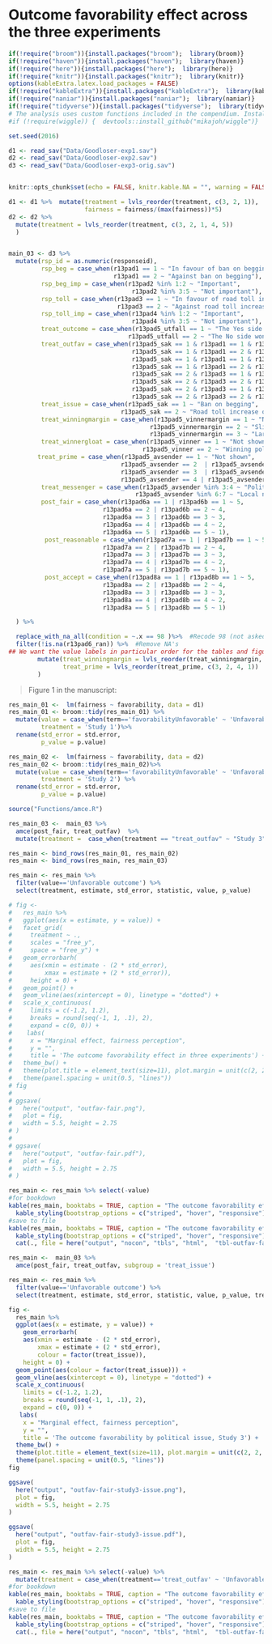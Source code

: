 # Outcome favorability effect across the three experiments

```r
if(!require("broom")){install.packages("broom");  library(broom)}
if(!require("haven")){install.packages("haven");  library(haven)}
if(!require("here")){install.packages("here");  library(here)}
if(!require("knitr")){install.packages("knitr");  library(knitr)}
options(kableExtra.latex.load_packages = FALSE) 
if(!require("kableExtra")){install.packages("kableExtra");  library(kableExtra)}
if(!require("naniar")){install.packages("naniar");  library(naniar)}
if(!require("tidyverse")){install.packages("tidyverse");  library(tidyverse)}
# The analysis uses custom functions included in the compendium. Install the included pkg with `devtools::install()` or just install from github with:
#if (!require(wiggle)) {  devtools::install_github("mikajoh/wiggle")}

set.seed(2016)

d1 <- read_sav("Data/Goodloser-exp1.sav")
d2 <- read_sav("Data/Goodloser-exp2.sav")
d3 <- read_sav("Data/Goodloser-exp3-orig.sav")


knitr::opts_chunk$set(echo = FALSE, knitr.kable.NA = "", warning = FALSE, message = FALSE, fig.height = 2)
```

```r
d1 <- d1 %>%  mutate(treatment = lvls_reorder(treatment, c(3, 2, 1)),
                     fairness = fairness/(max(fairness))*5)
d2 <- d2 %>%
  mutate(treatment = lvls_reorder(treatment, c(3, 2, 1, 4, 5)) 
  )


main_03 <- d3 %>% 
  mutate(rsp_id = as.numeric(responseid),
         rsp_beg = case_when(r13pad1 == 1 ~ "In favour of ban on begging",
                             r13pad1 == 2 ~ "Against ban on begging"),
         rsp_beg_imp = case_when(r13pad2 %in% 1:2 ~ "Important",
                                  r13pad2 %in% 3:5 ~ "Not important"),
         rsp_toll = case_when(r13pad3 == 1 ~ "In favour of road toll increase of diesel cars",
                              r13pad3 == 2 ~ "Against road toll increase of diesel cars"),
         rsp_toll_imp = case_when(r13pad4 %in% 1:2 ~ "Important",
                                  r13pad4 %in% 3:5 ~ "Not important"),
         treat_outcome = case_when(r13pad5_utfall == 1 ~ "The Yes side won the vote",
                                 r13pad5_utfall == 2 ~ "The No side won the vote"),
         treat_outfav = case_when(r13pad5_sak == 1 & r13pad1 == 1 & r13pad5_utfall == 1 ~ "Favorable outcome",
                                  r13pad5_sak == 1 & r13pad1 == 2 & r13pad5_utfall == 2 ~ "Favorable outcome",
                                  r13pad5_sak == 1 & r13pad1 == 1 & r13pad5_utfall == 2 ~ "Unfavorable outcome",
                                  r13pad5_sak == 1 & r13pad1 == 2 & r13pad5_utfall == 1 ~ "Unfavorable outcome",
                                  r13pad5_sak == 2 & r13pad3 == 1 & r13pad5_utfall == 1 ~ "Favorable outcome",
                                  r13pad5_sak == 2 & r13pad3 == 2 & r13pad5_utfall == 2 ~ "Favorable outcome",
                                  r13pad5_sak == 2 & r13pad3 == 1 & r13pad5_utfall == 2 ~ "Unfavorable outcome",
                                  r13pad5_sak == 2 & r13pad3 == 2 & r13pad5_utfall == 1 ~ "Unfavorable outcome"),
         treat_issue = case_when(r13pad5_sak == 1 ~ "Ban on begging",
                               r13pad5_sak == 2 ~ "Road toll increase of diesel cars"),
         treat_winningmargin = case_when(r13pad5_vinnermargin == 1 ~ "Not shown",
                                       r13pad5_vinnermargin == 2 ~ "Slight majority",
                                       r13pad5_vinnermargin == 3 ~ "Large majority"),
         treat_winnergloat = case_when(r13pad5_vinner == 1 ~ "Not shown",
                                     r13pad5_vinner == 2 ~ "Winning politician gloats"),
        treat_prime = case_when(r13pad5_avsender == 1 ~ "Not shown",
                               r13pad5_avsender == 2  | r13pad5_avsender == 5 ~ "No prime",
                               r13pad5_avsender == 3  | r13pad5_avsender == 6 ~ "Specific prime",
                               r13pad5_avsender == 4 | r13pad5_avsender == 7 ~ "General prime"),
         treat_messenger = case_when(r13pad5_avsender %in% 3:4 ~ "Political leader",
                                   r13pad5_avsender %in% 6:7 ~ "Local newspaper"),
         post_fair = case_when(r13pad6a == 1 | r13pad6b == 1 ~ 5,
                          r13pad6a == 2 | r13pad6b == 2 ~ 4,
                          r13pad6a == 3 | r13pad6b == 3 ~ 3,
                          r13pad6a == 4 | r13pad6b == 4 ~ 2,
                          r13pad6a == 5 | r13pad6b == 5 ~ 1),
          post_reasonable = case_when(r13pad7a == 1 | r13pad7b == 1 ~ 5,
                          r13pad7a == 2 | r13pad7b == 2 ~ 4,
                          r13pad7a == 3 | r13pad7b == 3 ~ 3,
                          r13pad7a == 4 | r13pad7b == 4 ~ 2,
                          r13pad7a == 5 | r13pad7b == 5 ~ 1),
          post_accept = case_when(r13pad8a == 1 | r13pad8b == 1 ~ 5,
                          r13pad8a == 2 | r13pad8b == 2 ~ 4,
                          r13pad8a == 3 | r13pad8b == 3 ~ 3,
                          r13pad8a == 4 | r13pad8b == 4 ~ 2,
                          r13pad8a == 5 | r13pad8b == 5 ~ 1)

  ) %>% 

  replace_with_na_all(condition = ~.x == 98 )%>%  #Recode 98 (not asked) as missing
  filter(!is.na(r13pad6_ran)) %>%  #Remove NA's
## We want the value labels in particular order for the tables and figures.
        mutate(treat_winningmargin = lvls_reorder(treat_winningmargin, c(2, 3, 1)), 
               treat_prime = lvls_reorder(treat_prime, c(3, 2, 4, 1)) 
        )
``` 

> Figure 1 in the manuscript:

```r

res_main_01 <-  lm(fairness ~ favorability, data = d1)
res_main_01 <- broom::tidy(res_main_01) %>%
  mutate(value = case_when(term=='favorabilityUnfavorable' ~ 'Unfavorable outcome'),
         treatment = 'Study 1')%>%
  rename(std_error = std.error,
         p_value = p.value)

res_main_02 <-  lm(fairness ~ favorability, data = d2)
res_main_02 <- broom::tidy(res_main_02)%>%
  mutate(value = case_when(term=='favorabilityUnfavorable' ~ 'Unfavorable outcome'),
         treatment = 'Study 2') %>%
  rename(std_error = std.error,
         p_value = p.value)

source("Functions/amce.R")

res_main_03 <-  main_03 %>%
  amce(post_fair, treat_outfav)  %>%
  mutate(treatment =  case_when(treatment == "treat_outfav" ~ "Study 3"))

res_main <- bind_rows(res_main_01, res_main_02)
res_main <- bind_rows(res_main, res_main_03)

res_main <- res_main %>%
  filter(value=='Unfavorable outcome') %>%
  select(treatment, estimate, std_error, statistic, value, p_value)

# fig <-
#   res_main %>%
#   ggplot(aes(x = estimate, y = value)) +
#   facet_grid(
#     treatment ~ .,
#     scales = "free_y",
#     space = "free_y") +
#   geom_errorbarh(
#     aes(xmin = estimate - (2 * std_error),
#         xmax = estimate + (2 * std_error)),
#     height = 0) +
#   geom_point() +
#   geom_vline(aes(xintercept = 0), linetype = "dotted") +
#   scale_x_continuous(
#     limits = c(-1.2, 1.2),
#     breaks = round(seq(-1, 1, .1), 2),
#     expand = c(0, 0)) +
#    labs(
#     x = "Marginal effect, fairness perception",
#     y = "",
#     title = 'The outcome favorability effect in three experiments') +
#   theme_bw() +
#   theme(plot.title = element_text(size=11), plot.margin = unit(c(2, 2, 2, 2), "mm"), strip.text.y = element_text(angle = 0, size=6),   axis.text.x=element_text(size=rel(0.6))) +
#   theme(panel.spacing = unit(0.5, "lines"))
# fig
# 
# ggsave(
#   here("output", "outfav-fair.png"),
#   plot = fig,
#   width = 5.5, height = 2.75
# )
# 
# ggsave(
#   here("output", "outfav-fair.pdf"),
#   plot = fig,
#   width = 5.5, height = 2.75
# )

res_main <- res_main %>% select(-value)
#for bookdown
kable(res_main, booktabs = TRUE, caption = "The outcome favorability effect in three experiments", col.names = linebreak(c("Treatment value", "Estimate", "Std. Error", "t-statistic", "p value")), digits = 2) %>%
  kable_styling(bootstrap_options = c("striped", "hover", "responsive"))
#save to file
kable(res_main, booktabs = TRUE, caption = "The outcome favorability effect in three experiments", col.names = linebreak(c("Treatment value", "Estimate", "Std. Error", "t-statistic", "p value")), digits = 2) %>%
  kable_styling(bootstrap_options = c("striped", "hover", "responsive")) %>%
  cat(., file = here("output", "nocon", "tbls", "html",  "tbl-outfav-fair.html"))


```

```r
res_main <-  main_03 %>%
  amce(post_fair, treat_outfav, subgroup = 'treat_issue') 

res_main <- res_main %>%
  filter(value=='Unfavorable outcome') %>% 
  select(treatment, estimate, std_error, statistic, value, p_value, treat_issue)

fig <-
  res_main %>%
  ggplot(aes(x = estimate, y = value)) +
    geom_errorbarh(
    aes(xmin = estimate - (2 * std_error),
        xmax = estimate + (2 * std_error),
        colour = factor(treat_issue)),
    height = 0) +
  geom_point(aes(colour = factor(treat_issue))) +
  geom_vline(aes(xintercept = 0), linetype = "dotted") +
  scale_x_continuous(
    limits = c(-1.2, 1.2),
    breaks = round(seq(-1, 1, .1), 2),
    expand = c(0, 0)) +
   labs(
    x = "Marginal effect, fairness perception",
    y = "",
    title = 'The outcome favorability by political issue, Study 3') +
  theme_bw() +
  theme(plot.title = element_text(size=11), plot.margin = unit(c(2, 2, 2, 2), "mm"), strip.text.y = element_text(angle = 0, size=6),   axis.text.x=element_text(size=rel(0.6))) +
  theme(panel.spacing = unit(0.5, "lines"))
fig

ggsave(
  here("output", "outfav-fair-study3-issue.png"),
  plot = fig,
  width = 5.5, height = 2.75
)

ggsave(
  here("output", "outfav-fair-study3-issue.pdf"),
  plot = fig,
  width = 5.5, height = 2.75
)

res_main <- res_main %>% select(-value) %>% 
  mutate(treatment = case_when(treatment=='treat_outfav' ~ 'Unfavorable outcome'))
#for bookdown
kable(res_main, booktabs = TRUE, caption = "The outcome favorability effect in three experiments", col.names = linebreak(c("Treatment value", "Estimate", "Std. Error", "t-statistic", "p value", "Issue")), digits = 2) %>%
  kable_styling(bootstrap_options = c("striped", "hover", "responsive")) 
#save to file
kable(res_main, booktabs = TRUE, caption = "The outcome favorability effect in three experiments", col.names = linebreak(c("Treatment value", "Estimate", "Std. Error", "t-statistic", "p value", "Issue")), digits = 2) %>%
  kable_styling(bootstrap_options = c("striped", "hover", "responsive")) %>% 
  cat(., file = here("output", "nocon", "tbls", "html",  "tbl-outfav-fair-study3-issue.html"))

```